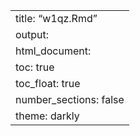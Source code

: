 ---
title: "w1qz.Rmd"
output: 
        html_document:
                toc: true
                toc_float: true
                number_sections: false
                theme: darkly
---